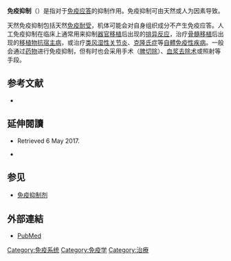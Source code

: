{{medical}}
{{Infobox interventions |
  Name        = 免疫抑制<br>{{small|Immunosuppression}} |
  Image       = Polyomavirus.jpg |
  Caption     = [[显微照相|显微照相]]显示出由免疫抑制导致的[[机会性感染|机会性感染]]：图中蓝色大细胞被[[多瘤病毒|多瘤病毒]]所感染（尿液标本）
  ICD10       = D89.9|
  ICD9unlinked = |
  MeshID      = D007165 |
  OPS301      = |
  OtherCodes  = |
}}

'''免疫抑制'''（{{lang-en|immunosuppression}}）是指对于[[免疫应答|免疫应答]]的抑制作用。免疫抑制可由天然或人为因素导致。

天然免疫抑制包括天然[[免疫耐受|免疫耐受]]，机体可能会对自身组织成分不产生免疫应答。人工免疫抑制在临床上通常用来抑制[[器官移植|器官移植]]后出现的[[排异反应|排异反应]]，治疗[[骨髓移植|骨髓移植]]后出现的[[移植物抗宿主病|移植物抗宿主病]]，或治疗[[类风湿性关节炎|类风湿性关节炎]]、[[克隆氏症|克隆氏症]]等[[自體免疫性疾病|自體免疫性疾病]]。一般会通过[[免疫抑制药|药物]]进行免疫抑制，但有时也会采用手术（[[脾切除|脾切除]]）、[[血浆去除术|血浆去除术]]或照射等手段。

== 参考文献 ==
{{Refbegin}}
* {{cite book|title=《中国农业百科全书 兽医卷 上》|editor=中国农业百科全书总编辑委员会兽医卷编辑委员会|publisher=农业出版社|year=1993}}
{{Refend}}

==延伸閱讀==
{{refbegin}}
*{{Cite book|url=https://books.google.com/books?id=ncwHBgAAQBAJ&printsec=frontcover&dq=immunosuppression&hl=en&sa=X&ved=0ahUKEwi32Jj0itvTAhVBRSYKHS2VBxgQ6AEILDAC#v=onepage&q=immunosuppression&f=false|title=Immune Rebalancing: The Future of Immunosuppression|last=Boraschi|first=Diana|last2=Penton-Rol|first2=Giselle|date=2016-01-25|publisher=Academic Press|isbn=9780128033364|language=en}}Retrieved 6 May 2017.
*{{cite book|last1=Thomson|first1=A. W.|title=Therapeutic Immunosuppression|date=2001|publisher=Springer Science & Business Media|isbn=9789401007658|url=https://books.google.com/books?id=wXXvCAAAQBAJ&pg=PA301&dq=immunosuppression&hl=en&sa=X&ved=0ahUKEwi32Jj0itvTAhVBRSYKHS2VBxgQ6AEIMTAD#v=onepage&q=immunosuppression&f=false|accessdate=6 May 2017|language=en}}
{{refend}}

== 参见 ==
* [[免疫抑制剂|免疫抑制剂]]

==外部連結==
* [https://www.ncbi.nlm.nih.gov/pubmed/ PubMed]{{Wayback|url=https://www.ncbi.nlm.nih.gov/pubmed/ |date=20180725071549 }}

{{portal bar|醫學|藥理學}}

[[Category:免疫系统|Category:免疫系统]]
[[Category:免疫学|Category:免疫学]]
[[Category:治療|Category:治療]]